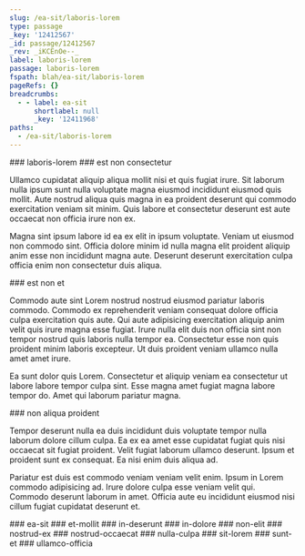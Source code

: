 ```yaml
---
slug: /ea-sit/laboris-lorem
type: passage
_key: '12412567'
_id: passage/12412567
_rev: _iKCEnOe--_
label: laboris-lorem
passage: laboris-lorem
fspath: blah/ea-sit/laboris-lorem
pageRefs: {}
breadcrumbs:
  - - label: ea-sit
      shortlabel: null
      _key: '12411968'
paths:
  - /ea-sit/laboris-lorem
---
```


<NuggetArea>
<Passage slug="/ea-sit/laboris-lorem" type="passage" _key="12412567" _id="passage/12412567" _rev="_iKCEnOe--_" label="laboris-lorem" passage="laboris-lorem" fspath="blah/ea-sit/laboris-lorem" paths="/ea-sit/laboris-lorem">
<NuggetBody>
### laboris-lorem

</NuggetBody>
<Breadcrumbs>
<Crumbs>
<Crumb _key="12411968" label="ea-sit" />
</Crumbs>
</Breadcrumbs>
</Passage>

<NuggetsInbound>
</NuggetsInbound>
<NuggetsOutbound>
<Nugget direction="outbound" type="nugget" _key="65e65d56-c850-464d-8957-77a4958b3e88" _id="nugget/65e65d56-c850-464d-8957-77a4958b3e88" _rev="_iKCEnOi---" fspath="blah/ea-sit/laboris-lorem/est-non-consectetur.md" label="est non consectetur" paths="/ea-sit/laboris-lorem/est-non-consectetur" slug="/ea-sit/laboris-lorem/est-non-consectetur">
<NuggetBody>
### est non consectetur

Ullamco cupidatat aliquip aliqua mollit nisi et quis fugiat irure. Sit laborum nulla ipsum sunt nulla voluptate magna eiusmod incididunt eiusmod quis mollit. Aute nostrud aliqua quis magna in ea proident deserunt qui commodo exercitation veniam sit minim. Quis labore et consectetur deserunt est aute occaecat non officia irure non ex.

Magna sint ipsum labore id ea ex elit in ipsum voluptate. Veniam ut eiusmod non commodo sint. Officia dolore minim id nulla magna elit proident aliquip anim esse non incididunt magna aute. Deserunt deserunt exercitation culpa officia enim non consectetur duis aliqua.

</NuggetBody>
</Nugget>

<Nugget direction="outbound" type="nugget" _key="c95a0a99-6e36-43c0-81a0-73fe7f291613" _id="nugget/c95a0a99-6e36-43c0-81a0-73fe7f291613" _rev="_iKCEnOm---" fspath="blah/ea-sit/laboris-lorem/est-non-et.md" label="est non et" paths="/ea-sit/laboris-lorem/est-non-et" slug="/ea-sit/laboris-lorem/est-non-et">
<NuggetBody>
### est non et

Commodo aute sint Lorem nostrud nostrud eiusmod pariatur laboris commodo. Commodo ex reprehenderit veniam consequat dolore officia culpa exercitation quis aute. Qui aute adipisicing exercitation aliquip anim velit quis irure magna esse fugiat. Irure nulla elit duis non officia sint non tempor nostrud quis laboris nulla tempor ea. Consectetur esse non quis proident minim laboris excepteur. Ut duis proident veniam ullamco nulla amet amet irure.

Ea sunt dolor quis Lorem. Consectetur et aliquip veniam ea consectetur ut labore labore tempor culpa sint. Esse magna amet fugiat magna labore tempor do. Amet qui laborum pariatur magna.

</NuggetBody>
</Nugget>

<Nugget direction="outbound" type="nugget" _key="8864c29f-85a1-427f-906f-c55ed0dc7d4e" _id="nugget/8864c29f-85a1-427f-906f-c55ed0dc7d4e" _rev="_iKCEnO2--_" fspath="blah/ea-sit/laboris-lorem/non-aliqua-proident.md" label="non aliqua proident" paths="/ea-sit/laboris-lorem/non-aliqua-proident" slug="/ea-sit/laboris-lorem/non-aliqua-proident">
<NuggetBody>
### non aliqua proident

Tempor deserunt nulla ea duis incididunt duis voluptate tempor nulla laborum dolore cillum culpa. Ea ex ea amet esse cupidatat fugiat quis nisi occaecat sit fugiat proident. Velit fugiat laborum ullamco deserunt. Ipsum et proident sunt ex consequat. Ea nisi enim duis aliqua ad.

Pariatur est duis est commodo veniam veniam velit enim. Ipsum in Lorem commodo adipisicing ad. Irure dolore culpa esse veniam velit qui. Commodo deserunt laborum in amet. Officia aute eu incididunt eiusmod nisi cillum fugiat cupidatat deserunt et.

</NuggetBody>
</Nugget>

</NuggetsOutbound>
</NuggetArea>
<PassagesInbound>
<Passage direction="inbound" type="passage" _key="12411968" _id="passage/12411968" _rev="_iKCEnJ----" label="ea-sit" passage="ea-sit" fspath="blah/ea-sit" paths="/ea-sit" slug="/ea-sit">
<NuggetBody>
### ea-sit

</NuggetBody>
</Passage>

</PassagesInbound>
<PassagesOutbound>
<Passage direction="outbound" type="passage" _key="12412574" _id="passage/12412574" _rev="_iKCEnOm--_" label="et-mollit" passage="et-mollit" fspath="blah/ea-sit/laboris-lorem/et-mollit" paths="/ea-sit/laboris-lorem/et-mollit" slug="/ea-sit/laboris-lorem/et-mollit">
<NuggetBody>
### et-mollit

</NuggetBody>
</Passage>

<Passage direction="outbound" type="passage" _key="12412583" _id="passage/12412583" _rev="_iKCEnOq--A" label="in-deserunt" passage="in-deserunt" fspath="blah/ea-sit/laboris-lorem/in-deserunt" paths="/ea-sit/laboris-lorem/in-deserunt" slug="/ea-sit/laboris-lorem/in-deserunt">
<NuggetBody>
### in-deserunt

</NuggetBody>
</Passage>

<Passage direction="outbound" type="passage" _key="12412592" _id="passage/12412592" _rev="_iKCEnOy---" label="in-dolore" passage="in-dolore" fspath="blah/ea-sit/laboris-lorem/in-dolore" paths="/ea-sit/laboris-lorem/in-dolore" slug="/ea-sit/laboris-lorem/in-dolore">
<NuggetBody>
### in-dolore

</NuggetBody>
</Passage>

<Passage direction="outbound" type="passage" _key="12412603" _id="passage/12412603" _rev="_iKCEnO6---" label="non-elit" passage="non-elit" fspath="blah/ea-sit/laboris-lorem/non-elit" paths="/ea-sit/laboris-lorem/non-elit" slug="/ea-sit/laboris-lorem/non-elit">
<NuggetBody>
### non-elit

</NuggetBody>
</Passage>

<Passage direction="outbound" type="passage" _key="12412612" _id="passage/12412612" _rev="_iKCEnP---_" label="nostrud-ex" passage="nostrud-ex" fspath="blah/ea-sit/laboris-lorem/nostrud-ex" paths="/ea-sit/laboris-lorem/nostrud-ex" slug="/ea-sit/laboris-lorem/nostrud-ex">
<NuggetBody>
### nostrud-ex

</NuggetBody>
</Passage>

<Passage direction="outbound" type="passage" _key="12412621" _id="passage/12412621" _rev="_iKCEnPC--B" label="nostrud-occaecat" passage="nostrud-occaecat" fspath="blah/ea-sit/laboris-lorem/nostrud-occaecat" paths="/ea-sit/laboris-lorem/nostrud-occaecat" slug="/ea-sit/laboris-lorem/nostrud-occaecat">
<NuggetBody>
### nostrud-occaecat

</NuggetBody>
</Passage>

<Passage direction="outbound" type="passage" _key="12412630" _id="passage/12412630" _rev="_iKCEnPK---" label="nulla-culpa" passage="nulla-culpa" fspath="blah/ea-sit/laboris-lorem/nulla-culpa" paths="/ea-sit/laboris-lorem/nulla-culpa" slug="/ea-sit/laboris-lorem/nulla-culpa">
<NuggetBody>
### nulla-culpa

</NuggetBody>
</Passage>

<Passage direction="outbound" type="passage" _key="12412639" _id="passage/12412639" _rev="_iKCEnPO--A" label="sit-lorem" passage="sit-lorem" fspath="blah/ea-sit/laboris-lorem/sit-lorem" paths="/ea-sit/laboris-lorem/sit-lorem" slug="/ea-sit/laboris-lorem/sit-lorem">
<NuggetBody>
### sit-lorem

</NuggetBody>
</Passage>

<Passage direction="outbound" type="passage" _key="12412648" _id="passage/12412648" _rev="_iKCEnPW---" label="sunt-et" passage="sunt-et" fspath="blah/ea-sit/laboris-lorem/sunt-et" paths="/ea-sit/laboris-lorem/sunt-et" slug="/ea-sit/laboris-lorem/sunt-et">
<NuggetBody>
### sunt-et

</NuggetBody>
</Passage>

<Passage direction="outbound" type="passage" _key="12412657" _id="passage/12412657" _rev="_iKCEnPa--_" label="ullamco-officia" passage="ullamco-officia" fspath="blah/ea-sit/laboris-lorem/ullamco-officia" paths="/ea-sit/laboris-lorem/ullamco-officia" slug="/ea-sit/laboris-lorem/ullamco-officia">
<NuggetBody>
### ullamco-officia

</NuggetBody>
</Passage>

</PassagesOutbound>